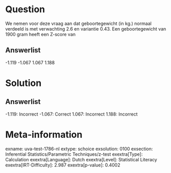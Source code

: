 Question
========

We nemen voor deze vraag aan dat geboortegewicht (in kg.) normaal
verdeeld is met verwachting 2.6 en variantie 0.43. Een geboortegewicht
van 1900 gram heeft een Z-score van

Answerlist
----------

-1.119
-1.067
1.067
1.188

Solution
========

Answerlist
----------

-1.119: Incorrect
-1.067: Correct
1.067: Incorrect
1.188: Incorrect

Meta-information
================
exname: uva-test-1786-nl
extype: schoice
exsolution: 0100
exsection: Inferential Statistics/Parametric Techniques/z-test
exextra[Type]: Calculation
exextra[Language]: Dutch
exextra[Level]: Statistical Literacy
exextra[IRT-Difficulty]: 2.987
exextra[p-value]: 0.4002
